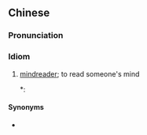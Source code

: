 {{also|肚子里的蛔虫}}
==Chinese==
{{zh-forms|s=肚子里的蛔虫|t2=肚子裏的蛔蟲|type=2112|lit=a ringworm inside someone's stomach}}

===Pronunciation===
{{zh-pron
|m=dùzi lǐ de huíchóng
|c=tou5 zi2 leoi5 dik1 wui4 cung4
|cat=id
}}

===Idiom===
{{zh-idiom}}

# [[mindreader]]; to read someone's mind
#*: {{zh-x|莉 經常 說 ^輝 是 她 '''肚子{zi}.裡.的.蛔蟲'''，好多 的 事情 都 不用 說，也 就是 心照不宣 吧。|Li often said that Hui could '''read her mind'''; many things were implicitly understood without needing to be said out loud.|ref=[http://www.666n.com/weimeiwenzi/1947.html {{lang|zh|我的泪默默的流了下来}}]}}

====Synonyms====
* {{qualifier|Cantonese}} {{zh-l|肚裡面條蟲}}